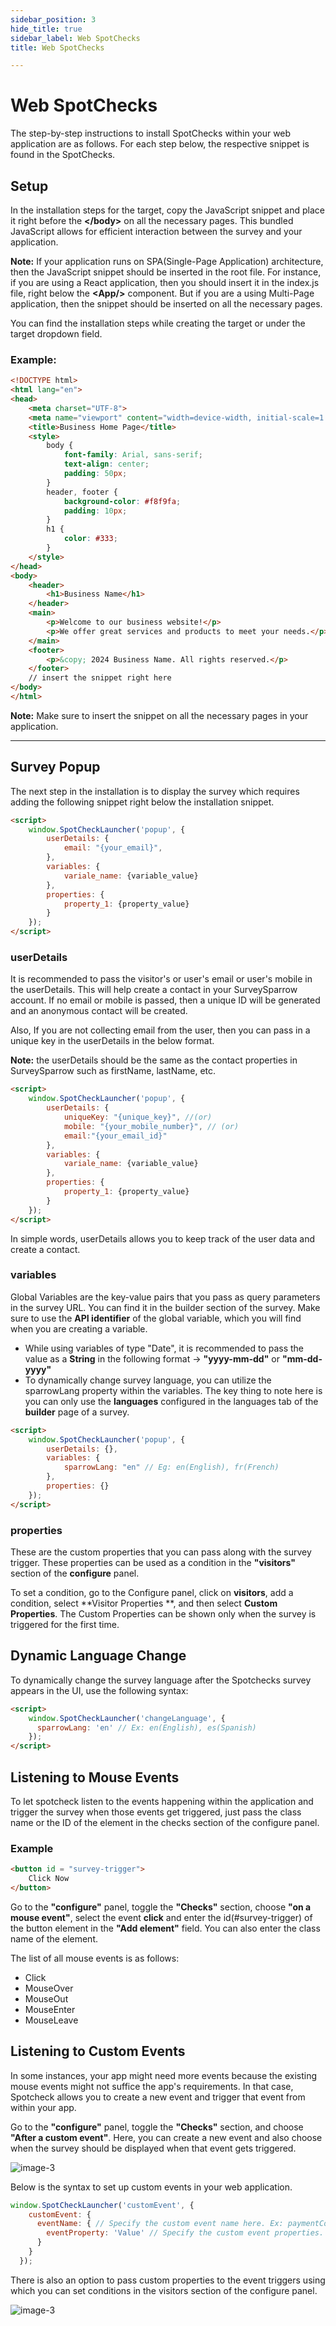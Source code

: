 ```yaml
---
sidebar_position: 3
hide_title: true
sidebar_label: Web SpotChecks
title: Web SpotChecks

---
```


# Web SpotChecks

The step-by-step instructions to install SpotChecks within your web application are as follows. For each step below, the respective snippet is found in the SpotChecks.


## Setup

In the installation steps for the target, copy the JavaScript snippet and place it right before the **&lt;/body&gt;** on all the necessary pages. This bundled JavaScript allows for efficient interaction between the survey and your application.


**Note:** If your application runs on SPA(Single-Page Application) architecture, then the JavaScript snippet should be inserted in the root file. For instance, if you are using a React application, then you should insert it in the index.js file, right below the **&lt;App/&gt;** component. But if you are a using Multi-Page application, then the snippet should be inserted on all the necessary pages.

You can find the installation steps while creating the target or under the target dropdown field.

### Example:

```html
<!DOCTYPE html>
<html lang="en">
<head>
    <meta charset="UTF-8">
    <meta name="viewport" content="width=device-width, initial-scale=1.0">
    <title>Business Home Page</title>
    <style>
        body {
            font-family: Arial, sans-serif;
            text-align: center;
            padding: 50px;
        }
        header, footer {
            background-color: #f8f9fa;
            padding: 10px;
        }
        h1 {
            color: #333;
        }
    </style>
</head>
<body>
    <header>
        <h1>Business Name</h1>
    </header>
    <main>
        <p>Welcome to our business website!</p>
        <p>We offer great services and products to meet your needs.</p>
    </main>
    <footer>
        <p>&copy; 2024 Business Name. All rights reserved.</p>
    </footer>
    // insert the snippet right here
</body>
</html>

```


**Note:** Make sure to insert the snippet on all the necessary pages in your application.

***

## Survey Popup

The next step in the installation is to display the survey which requires adding the following snippet right below the installation snippet.


```html
<script>
    window.SpotCheckLauncher('popup', {
        userDetails: {
            email: "{your_email}",
        },
        variables: {
            variale_name: {variable_value}
        }, 
        properties: {
            property_1: {property_value}
        } 
    });
</script>

```

### userDetails

It is recommended to pass the visitor's or user's email or user's mobile in the userDetails. This will help create a contact in your SurveySparrow account. If no email or mobile is passed, then a unique ID will be generated and an anonymous contact will be created.

Also, If you are not collecting email from the user, then you can pass in a unique key in the userDetails in the below format. 


**Note:** the userDetails should be the same as the contact properties in SurveySparrow such as firstName, lastName, etc.


```html
<script>
    window.SpotCheckLauncher('popup', {
        userDetails: {
            uniqueKey: "{unique_key}", //(or)
            mobile: "{your_mobile_number}", // (or)
            email:"{your_email_id}"
        },
        variables: {
            variale_name: {variable_value}
        }, 
        properties: {
            property_1: {property_value}
        }
    });
</script>
```

In simple words, userDetails allows you to keep track of the user data and create a contact.


### variables

Global Variables are the key-value pairs that you pass as query parameters in the survey URL. You can find it in the builder section of the survey. Make sure to use the **API identifier** of the global variable, which you will find when you are creating a variable.

- While using variables of type "Date",  it is recommended to pass the value as a **String** in the following format -> **"yyyy-mm-dd"** or **"mm-dd-yyyy"**
- To dynamically change survey language, you can utilize the sparrowLang property within the variables. The key thing to note here is you can only use the **languages** configured in the languages tab of the **builder** page of a survey.


```html
<script>
    window.SpotCheckLauncher('popup', {
        userDetails: {},
        variables: {
            sparrowLang: "en" // Eg: en(English), fr(French)
        }, 
        properties: {}
    });
</script>
```


### properties

These are the custom properties that you can pass along with the survey trigger. These properties can be used as a condition in the **"visitors"** section of the **configure** panel.

To set a condition, go to the Configure panel, click on **visitors**, add a condition, select **Visitor Properties **, and then select **Custom Properties**. The Custom Properties can be shown only when the survey is triggered for the first time. 

## Dynamic Language Change

To dynamically change the survey language after the Spotchecks survey appears in the UI, use the following syntax:


```html
<script>
    window.SpotCheckLauncher('changeLanguage', {
      sparrowLang: 'en' // Ex: en(English), es(Spanish) 
    });
</script>
```

## Listening to Mouse Events

To let spotcheck listen to the events happening within the application and trigger the survey when those events get triggered, just pass the class name or the ID of the element in the checks section of the configure panel.

### Example

```html
<button id = "survey-trigger">
    Click Now
</button>
```

Go to the **"configure"** panel, toggle the **"Checks"** section, choose **"on a mouse event"**, select the event **click** and enter the id(#survey-trigger) of the button element in the **"Add element"** field. You can also enter the class name of the element.

The list of all mouse events is as follows:

- Click
- MouseOver
- MouseOut
- MouseEnter
- MouseLeave


## Listening to Custom Events

In some instances, your app might need more events because the existing mouse events might not suffice the app's requirements. In that case, Spotcheck allows you to create a new event and trigger that event from within your app. 

Go to the **"configure"** panel, toggle the **"Checks"** section, and choose **"After a custom event"**. Here, you can create a new event and also choose when the survey should be displayed when that event gets triggered.

![image-3](../assets/image-9.png)

Below is the syntax to set up custom events in your web application.

```js
window.SpotCheckLauncher('customEvent', {
    customEvent: { 
      eventName: { // Specify the custom event name here. Ex: paymentComplete
        eventProperty: 'Value' // Specify the custom event properties.
      }
    }
  });
```
There is also an option to pass custom properties to the event triggers using which you can set conditions in the visitors section of the configure panel.


![image-3](../assets/image-10.png)
